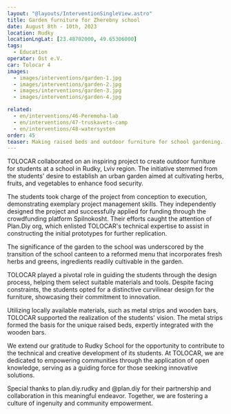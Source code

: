```yaml
---
layout: "@layouts/InterventionSingleView.astro"
title: Garden furniture for Zherebny school  
date: August 8th - 10th, 2023
location: Rudky
locationLngLat: [23.48702000, 49.65306000] 
tags: 
  - Education
operator: Ost e.V.
car: Tolocar 4
images:
  - images/interventions/garden-1.jpg 
  - images/interventions/garden-2.jpg
  - images/interventions/garden-3.jpg
  - images/interventions/garden-4.jpg

related:
  - en/interventions/46-Peremoha-lab
  - en/interventions/47-truskavets-camp
  - en/interventions/48-watersystem
order: 45
teaser: Making raised beds and outdoor furniture for school gardening. 
---
```


TOLOCAR collaborated on an inspiring project to create outdoor furniture for students at a school in Rudky, Lviv region. The initiative stemmed from the students' desire to establish an urban garden aimed at cultivating herbs, fruits, and vegetables to enhance food security.

The students took charge of the project from conception to execution, demonstrating exemplary project management skills. They independently designed the project and successfully applied for funding through the crowdfunding platform Spilnokosht. Their efforts caught the attention of Plan.Diy org, which enlisted TOLOCAR's technical expertise to assist in constructing the initial prototypes for further replication.

The significance of the garden to the school was underscored by the transition of the school canteen to a reformed menu that incorporates fresh herbs and greens, ingredients readily cultivable in the garden.

TOLOCAR played a pivotal role in guiding the students through the design process, helping them select suitable materials and tools. Despite facing constraints, the students opted for a distinctive curvilinear design for the furniture, showcasing their commitment to innovation.

Utilizing locally available materials, such as metal strips and wooden bars, TOLOCAR supported the realization of the students' vision. The metal strips formed the basis for the unique raised beds, expertly integrated with the wooden bars.

We extend our gratitude to Rudky School for the opportunity to contribute to the technical and creative development of its students. At TOLOCAR, we are dedicated to empowering communities through the application of open knowledge, serving as a guiding force for those seeking innovative solutions.

Special thanks to plan.diy.rudky and @plan.diy for their partnership and collaboration in this meaningful endeavor. Together, we are fostering a culture of ingenuity and community empowerment.
